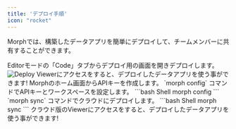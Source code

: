 ```yaml
---
title: 'デプロイ手順'
icon: "rocket"
---
```


Morphでは、構築したデータアプリを簡単にデプロイして、チームメンバーに共有することができます。

<Tabs>
  <Tab title="クラウド版">
    <Steps>
      <Step title="デプロイダッシュボードから実行する">
        Editorモードの「Code」タブからデプロイ用の画面を開きデプロイします。
        <img src="/assets/images/docs/deploy-dashboard.png" alt="Deploy" />
      </Step>
      <Step title="クラウド版のViewerにアクセスする">
        Viewerにアクセスをすると、デプロイしたデータアプリを使う事ができます!
      </Step>
    </Steps>
  </Tab>
  <Tab title="ローカル版">
    <Steps>
      <Step title="クラウド版にログインしAPIキーを作成する">
        Morphのホーム画面からAPIキーを作成します。
      </Step>
      <Step title="CLIでAPIを設定する">
        `morph config` コマンドでAPIキーとワークスペースを設定します。
        ```bash Shell
        morph config
        ```
      </Step>
      <Step title="クラウドにデプロイする">
        `morph sync` コマンドでクラウドにデプロイします。
        ```bash Shell
        morph sync
        ```
      </Step>
      <Step title="クラウド版のViewerにアクセスする">
        クラウド版のViewerにアクセスをすると、デプロイしたデータアプリを使う事ができます!
      </Step>
    </Steps>
  </Tab>
</Tabs>